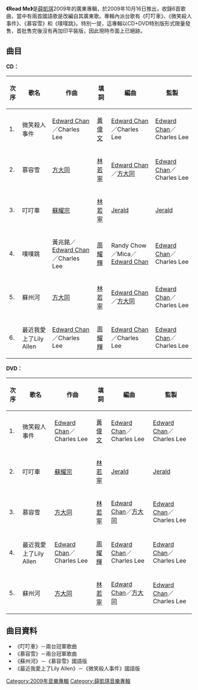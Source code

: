{{Unreferenced|time=2012-06-12T07:49:40+00:00 }}
{{Infobox album <!-- See Wikipedia:WikiProject_Albums -->
| name       = Read Me
| type       = [[專輯|專輯]]
| artist     = [[薛凱琪|薛凱琪]]
| cover      = 
<!-- 未知參數 | background = white -->
| released   = 2009年10月16日
| recorded   = [[Edward_Chan|Edward Chan]]、[[Charles_Lee|Charles Lee]]、[[Jerald|Jerald]]
| genre      = 廣東、國語
| length     = 
| label      = [[華納唱片|華納唱片]]
| prev_title = [[Smile_(薛凱琪專輯)|Smile]]
| prev_year  = 2008
| next_title = [[August_Girl|August Girl]]
| next_year  = 2011
}}
'''《Read Me》'''是[[薛凱琪|薛凱琪]]2009年的廣東專輯，於2009年10月16日推出，收錄6首歌曲，當中有兩首國語歌是改編自其廣東歌。專輯內派台歌有《叮叮車》、《微笑殺人事件》、《慕容雪》和《噗噗跳》。特別一提，這專輯以CD+DVD特別版形式限量發售，首批售完後沒有再加印平裝版，因此現時市面上已絕跡。

== 曲目 ==
'''CD：'''
{| class="wikitable"
|-
!次序
!歌名
!作曲
!填詞
!編曲
!監製 
|-
| 1. || 微笑殺人事件 || [[Edward_Chan|Edward Chan]]／Charles Lee || [[黃偉文|黃偉文]] || [[Edward_Chan|Edward Chan]]／Charles Lee || [[Edward_Chan|Edward Chan]]／Charles Lee
|-
| 2. || 慕容雪 || [[方大同|方大同]] || [[林若寧|林若寧]] || [[Edward_Chan|Edward Chan]]／[[方大同|方大同]] || [[Edward_Chan|Edward Chan]]／Charles Lee
|-
| 3. || 叮叮車 || [[蘇耀宗|蘇耀宗]] || [[林若寧|林若寧]] || [[陳哲廬|Jerald]] || [[陳哲廬|Jerald]]
|-
| 4. || 噗噗跳 || 黃兆銘／[[Edward_Chan|Edward Chan]]／Charles Lee || [[周耀輝|周耀輝]] || Randy Chow／Mica／[[Edward_Chan|Edward Chan]] || [[Edward_Chan|Edward Chan]]／Charles Lee
|-
| 5. || 蘇州河 || [[方大同|方大同]] || [[林若寧|林若寧]] || [[Edward_Chan|Edward Chan]]／[[方大同|方大同]] || [[Edward_Chan|Edward Chan]]／Charles Lee
|-
| 6. || 最近我愛上了Lily Allen || [[Edward_Chan|Edward Chan]]／Charles Lee || [[周耀輝|周耀輝]] || [[Edward_Chan|Edward Chan]]／Charles Lee || [[Edward_Chan|Edward Chan]]／Charles Lee
|}

'''DVD：'''
{| class="wikitable"
|-
!次序
!歌名
!作曲
!填詞
!編曲
!監製 
|-
| 1. || 微笑殺人事件 || [[Edward_Chan|Edward Chan]]／Charles Lee || [[黃偉文|黃偉文]] || [[Edward_Chan|Edward Chan]]／Charles Lee || [[Edward_Chan|Edward Chan]]／Charles Lee
|-
| 2. || 叮叮車 || [[蘇耀宗|蘇耀宗]] || [[林若寧|林若寧]] || [[陳哲廬|Jerald]] || [[陳哲廬|Jerald]]
|-
| 3. || 慕容雪 || [[方大同|方大同]] || [[林若寧|林若寧]] || [[Edward_Chan|Edward Chan]]／[[方大同|方大同]] || [[Edward_Chan|Edward Chan]]／Charles Lee
|-
| 4. || 最近我愛上了Lily Allen || [[Edward_Chan|Edward Chan]]／Charles Lee || [[周耀輝|周耀輝]] || [[Edward_Chan|Edward Chan]]／Charles Lee || [[Edward_Chan|Edward Chan]]／Charles Lee
|-
| 5. || 蘇州河 || [[方大同|方大同]] || [[林若寧|林若寧]] || [[Edward_Chan|Edward Chan]]／[[方大同|方大同]] || [[Edward_Chan|Edward Chan]]／Charles Lee
|}

== 曲目資料 ==
*《叮叮車》－兩台冠軍歌曲
*《慕容雪》－兩台冠軍歌曲
*《蘇州河》－《慕容雪》國語版
*《最近我愛上了Lily Allen》－《微笑殺人事件》國語版

{{薛凱琪}}
[[Category:2009年音樂專輯|Category:2009年音樂專輯]]
[[Category:薛凱琪音樂專輯|Category:薛凱琪音樂專輯]]